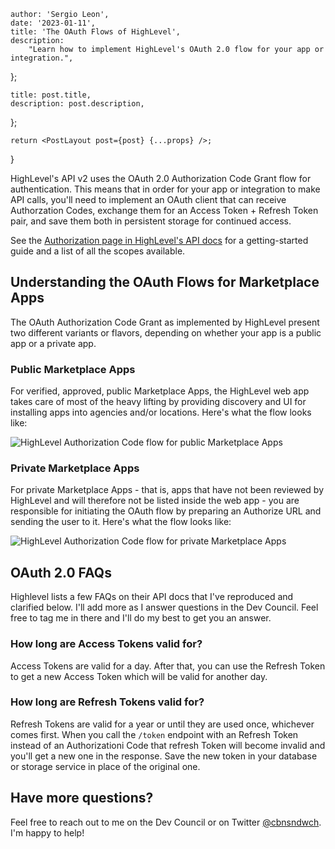 
    author: 'Sergio Leon',
    date: '2023-01-11',
    title: 'The OAuth Flows of HighLevel',
    description:
        "Learn how to implement HighLevel's OAuth 2.0 flow for your app or integration.",
};

    title: post.title,
    description: post.description,
};


    return <PostLayout post={post} {...props} />;
}

HighLevel's API v2 uses the OAuth 2.0 Authorization Code Grant flow for authentication. This means that in order for your app or integration to make API calls, you'll need to implement an OAuth client that can receive Authorzation Codes, exchange them for an Access Token + Refresh Token pair, and save them both in persistent storage for continued access.

See the [Authorization page in HighLevel's API docs](https://highlevel.stoplight.io/docs/integrations/a04191c0fabf9-authorization) for a getting-started guide and a list of all the scopes available.

## Understanding the OAuth Flows for Marketplace Apps

The OAuth Authorization Code Grant as implemented by HighLevel present two different variants or flavors, depending on whether your app is a public app or a private app.

### Public Marketplace Apps

For verified, approved, public Marketplace Apps, the HighLevel web app takes care of most of the heavy lifting by providing discovery and UI for installing apps into agencies and/or locations. Here's what the flow looks like:

<Image src={publicAppsFlow} alt="HighLevel Authorization Code flow for public Marketplace Apps" />

### Private Marketplace Apps

For private Marketplace Apps - that is, apps that have not been reviewed by HighLevel and will therefore not be listed inside the web app - you are responsible for initiating the OAuth flow by preparing an Authorize URL and sending the user to it. Here's what the flow looks like:

<Image src={privateAppsFlow} alt="HighLevel Authorization Code flow for private Marketplace Apps" />

## OAuth 2.0 FAQs

Highlevel lists a few FAQs on their API docs that I've reproduced and clarified below. I'll add more as I answer questions in the Dev Council. Feel free to tag me in there and I'll do my best to get you an answer.

### How long are Access Tokens valid for?

Access Tokens are valid for a day. After that, you can use the Refresh Token to get a new Access Token which will be valid for another day.

### How long are Refresh Tokens valid for?

Refresh Tokens are valid for a year or until they are used once, whichever comes first. When you call the `/token` endpoint with an Refresh Token instead of an Authorizationi Code that refresh Token will become invalid and you'll get a new one in the response. Save the new token in your database or storage service in place of the original one.

## Have more questions?

Feel free to reach out to me on the Dev Council or on Twitter [@cbnsndwch](https://twitter.com/cbnsndwch). I'm happy to help!